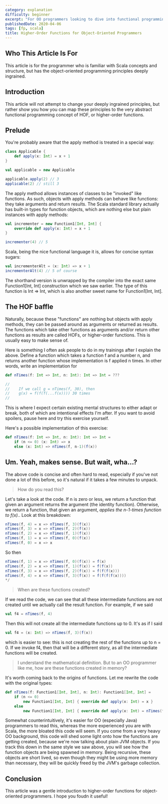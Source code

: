 ```yaml
---
category: explanation
difficulty: beginner
excerpt: "For OO programmers looking to dive into functional programming in Scala: a gentle introduction to functions working with other functions"
publishedDate: 2020-04-06
tags: [fp, scala]
title: Higher-Order Functions for Object-Oriented Programmers
---
```


## Who This Article Is For

This article is for the programmer who is familiar with Scala concepts and structure, but has the object-oriented programming principles deeply ingrained.

## Introduction

This article will not attempt to change your deeply ingrained principles, but rather show you how you can map these principles to the very abstract functional programming concept of HOF, or higher-order functions.

## Prelude

You're probably aware that the apply method is treated in a special way:

```scala
class Applicable {
    def apply(x: Int) = x + 1
}

val applicable = new Applicable

applicable.apply(2) // 3
applicable(2) // still 3
```

The apply method allows instances of classes to be "invoked" like functions. As such, objects with apply methods can behave like functions: they take arguments and return results. The Scala standard library actually has built-in types for function objects, which are nothing else but plain instances with apply methods:

```scala
val incrementer = new Function1[Int, Int] {
    override def apply(x: Int) = x + 1
}

incrementer(4) // 5
```

Scala, being the nice functional language it is, allows for concise syntax sugars:

```scala
val incrementerAlt = (x: Int) => x + 1
incrementerAlt(4) // 5 of course
```

The shorthand version is unwrapped by the compiler into the exact same Function1[Int, Int] construction which we saw earlier. The type of this function is Int => Int, which is also another sweet name for Function1[Int, Int].

## The HOF baffle

Naturally, because these "functions" are nothing but objects with apply methods, they can be passed around as arguments or returned as results. The functions which take other functions as arguments and/or return other functions as results are called HOFs, or higher-order functions. This is usually easy to make sense of.

Here is something I often ask people to do in my trainings after I explain the above. Define a function which takes a function f and a number n, and returns another function whose implementation is f applied n times. In other words, write an implementation for

```scala
def nTimes(f: Int => Int, n: Int): Int => Int = ???

//
//    If we call g = nTimes(f, 30), then
//    g(x) = f(f(f(...f(x)))) 30 times
//
```

This is where I expect certain existing mental structures to either adapt or break, both of which are intentional effects I'm after. If you want to avoid spoilers, pause here and try this exercise yourself.

Here's a possible implementation of this exercise:

```scala
def nTimes(f: Int => Int, n: Int): Int => Int =
    if (n <= 0) (x: Int) => x
    else (x: Int) => nTimes(f, n-1)(f(x))
```

## Um. Yeah, makes sense. But wait, wha...?

The above code is concise and often hard to read, especially if you've not done a lot of this before, so it's natural if it takes a few minutes to unpack.

> How do you read this?

Let's take a look at the code. If n is zero or less, we return a function that given an argument returns the argument (the identity function). Otherwise, we return a function, that given an argument, _applies the n-1-times function to f(x)._. Look at this breakdown:

```scala
nTimes(f, 4) = x => nTimes(f, 3)(f(x))
nTimes(f, 3) = x => nTimes(f, 2)(f(x))
nTimes(f, 2) = x => nTimes(f, 1)(f(x))
nTimes(f, 1) = x => nTimes(f, 0)(f(x))
nTimes(f, 0) = x => x
```

So then

```scala
nTimes(f, 1) = x => nTimes(f, 0)(f(x)) = f(x)
nTimes(f, 2) = x => nTimes(f, 1)(f(x)) = f(f(x))
nTimes(f, 3) = x => nTimes(f, 2)(f(x)) = f(f(f(x)))
nTimes(f, 4) = x => nTimes(f, 3)(f(x)) = f(f(f(f(x))))
*/
```

> When are these functions created?

If we read the code, we can see that all these intermediate functions are not created until we actually call the result function. For example, if we said

```scala
val f4 = nTimes(f, 4)
```

Then this will not create all the intermediate functions up to 0. It's as if I said

```scala
val f4 = (x: Int) => nTimes(f, 3)(f(x))
```

which is easier to see: this is not creating the rest of the functions up to n = 0. If we invoke f4, then that will be a different story, as all the intermediate functions will be created.

> I understand the mathematical definition. But to an OO programmer like me, how are these functions created in memory?

It's worth coming back to the origins of functions. Let me rewrite the code with the original types:

```scala
def nTimes(f: Function1[Int, Int], n: Int): Function1[Int, Int] =
    if (n <= 0)
        new Function1[Int, Int] { override def apply(x: Int) = x }
    else
        new Function1[Int, Int] { override def apply(x: Int) = nTimes(f, n-1).apply(f(x)) }
```

Somewhat counterintuitively, it's easier for OO (especially Java) programmers to read this, whereas the more experienced you are with Scala, the more bloated this code will seem. If you come from a very heavy OO background, this code will shed some light onto how the functions are getting created, because we're now talking about plain JVM objects. If you track this down in the same style we saw above, you will see how the function objects are being spawned in memory. Being recursive, these objects are short lived, so even though they might be using more memory than necessary, they will be quickly freed by the JVM's garbage collection.

## Conclusion

This article was a gentle introduction to higher-order functions for object-oriented programmers. I hope you foudn it useful!
